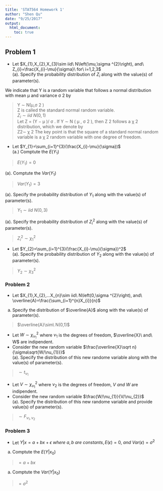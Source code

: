 ```yaml
---
title: 'STAT564 Homework 1'
author: "Shen Qu"
date: "9/25/2017"
output: 
  html_document:
    toc: true
---
```


## Problem 1
* Let $X_{1},X_{2},X_{3}\sim iid\ N\left(\mu,\sigma ^{2}\right), and\ Z_{i}=\frac{X_{i}-\mu}{\sigma}\ for\ i=1,2,3$  
(a). Specify the probability distribution of $Z_{i}$ along with the value(s) of parameter(s).  

We indicate that Y is a random variable that follows a normal distribution with mean μ and variance σ 2 by  

 > Y ∼ N(μ,σ 2 )  
Z is called the standard normal random variable.  
 $Z_{i}\sim iid\ N\left(0,1\right)$   
Let Z = (Y − μ )/ σ . If Y ∼ N ( μ , σ 2 ), then Z 2 follows a χ 2 distribution, which we denote by  
Z2∼ χ 2
The key point is that the square of a standard normal random variable is a χ 2 random variable with one degree of freedom.  


* Let $Y_{1}=\sum_{i=1}^{3}(\frac{X_{i}-\mu}{\sigma})$  
(a.) Comptute the $E(Y_{1})$  

> $E(Y_{1})=0$  

(a). Comptute the $Var(Y_{1})$  

> $Var(Y_{1})=3$  

(a). Specify the probability distribution of $Y_{1}$ along with the value(s) of parameter(s).  

> $Y_{1}\sim iid\ N(0,3)$  

(a). Specify the probability distribution of $Z_{i}^2$ along with the value(s) of parameter(s).  

>$Z_{i}^2\sim\chi_{1}^2$  

* Let $Y_{2}=\sum_{i=1}^{3}(\frac{X_{i}-\mu}{\sigma})^2$  
(a). Specify the probability distribution of $Y_{2}$ along with the value(s) of parameter(s).  

> $Y_{2}\sim\chi_{3}^2$  

### Problem 2

* Let $X_{1},X_{2},...X_{n}\sim iid\ N\left(0,\sigma ^{2}\right), and\ \overline{A}=\frac{\sum_{i=1}^{n}X_{i}}{n}$  
a. Specify the distribution of $\overline{A}$ along with the value(s) of parameter(s).  

> $\overline{A}\sim\ N(0,1)$  

* Let $W\sim\chi_{\nu_{1}}^2$ where $\nu_{1}$ is the degrees of freedom, $\overline{X}\ and\ W$ are indipendent.  
* Consider the new random variable $\frac{\overline{X}\sqrt n}{\sigma\sqrt{W/\nu_{1}}}$  
(a). Specify the distribution of this new randome variable along with the value(s) of parameter(s).  

>$\sim t_{\nu_{1}}$  

* Let $V\sim\chi_{\nu_{1}}^2$ where $\nu_{2}$ is the degrees of freedom, $V\ and\ W$ are indipendent.  
* Consider the new random variable $\frac{W/\nu_{1}}{V/\nu_{2}}$    
(a). Specify the distribution of this new randome variable and provide value(s) of parameter(s).  

> $\sim F_{\nu_{1},\nu_{2}}$

### Problem 3
* Let $Y|x=a+bx+\epsilon\ where\ a, b\ are\ constants, E(\epsilon)=0,\ and\ Var(\epsilon)=\sigma^2$  
a. Comptute the $E(Y|x_{0})$  

> $=a+bx$  

a. Comptute the $Var(Y|x_{0})$  

> $=\sigma^2$

